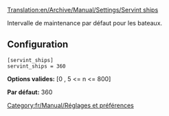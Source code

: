 [[Translation:en/Archive/Manual/Settings/Servint ships]]


Intervalle de maintenance par défaut pour les bateaux.

== Configuration ==

<pre>
[servint_ships]
servint_ships = 360
</pre>

'''Options valides:''' [0 , 5 <= n <= 800]

'''Par défaut:''' 360

[[Category:fr/Manual/Réglages et préférences]]